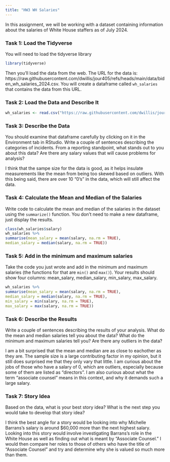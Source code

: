 ```yaml
---
title: "HW3 WH Salaries"
---
```


In this assignment, we will be working with a dataset containing information about the salaries of White House staffers as of July 2024.

### Task 1: Load the Tidyverse

You will need to load the tidyverse library

```r
library(tidyverse)
```

Then you'll load the data from the web. The URL for the data is: https://raw.githubusercontent.com/dwillis/jour405/refs/heads/main/data/biden_wh_salaries_2024.csv. You will create a dataframe called `wh_salaries` that contains the data from this URL.

### Task 2: Load the Data and Describe It

```r
wh_salaries <- read.csv("https://raw.githubusercontent.com/dwillis/jour405/refs/heads/main/data/biden_wh_salaries_2024.csv")
```
### Task 3: Describe the Data

You should examine that dataframe carefully by clicking on it in the Environment tab in RStudio. Write a couple of sentences describing the categories of incidents. From a reporting standpoint, what stands out to you about this data? Are there any salary values that will cause problems for analysis?

I think that the sampe size for the data is good, as it helps insulate measurements like the mean from being too skewed based on outliers. With this being said, there are over 10 "0's" in the data, which will still affect the data. 

### Task 4: Calculate the Mean and Median of the Salaries

Write code to calculate the mean and median of the salaries in the dataset using the `summarize()` function. You don't need to make a new dataframe, just display the results.

```r
class(wh_salaries$salary)
wh_salaries %>%
summarise(mean_salary = mean(salary, na.rm = TRUE),
median_salary = median(salary, na.rm = TRUE))
```

### Task 5: Add in the minimum and maximum salaries

Take the code you just wrote and add in the minimum and maximum salaries (the functions for that are `min()` and `max()`). Your results should show four columns: mean_salary, median_salary, min_salary, max_salary.

```r
wh_salaries %>%
summarise(mean_salary = mean(salary, na.rm = TRUE),
median_salary = median(salary, na.rm = TRUE),
min_salary = min(salary, na.rm = TRUE),
max_salary = max(salary, na.rm = TRUE))
```

### Task 6: Describe the Results

Write a couple of sentences describing the results of your analysis. What do the mean and median salaries tell you about the data? What do the minimum and maximum salaries tell you? Are there any outliers in the data?

I am a bit surprised that the mean and median are as close to eachother as they are. The sample size is a large contributing factor in my opinion, but it still does surprised me that they only vary that little. I am curious about the jobs of those who have a salary of 0, which are outliers, especially because some of them are listed as "directors". I am also curious about what the term "associate counsel" means in this context, and why it demands such a large salary.

### Task 7: Story Idea

Based on the data, what is your best story idea? What is the next step you would take to develop that story idea?

I think the best angle for a story would be looking into why Michelle Barrans's salary is around $60,000 more than the next highest salary. Looking into this story would involve investigating Barrans's role in the White House as well as finding out what is meant by "Associate Counsel." I would then compare her roles to those of others who have the title of "Associate Counsel" and try and determine why she is valued so much more than them.

